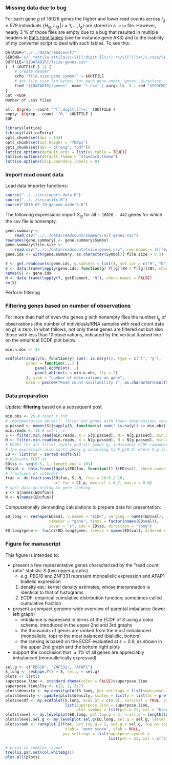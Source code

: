 ### Missing data due to bug

For each gene $g$ of 16026 genes the higher and lower read counts across $I_g\le 579$ individuals $\{H_{ig}, L_{ig} \,|\, i=1,...,I_g\}$ are stored in a `.csv` file.  However, nearly 3 % of those files are empty due to a bug that resulted in multiple headers in [Ifat's html tables][ifat] (see for instance gene AK3) and to the inability of my converter script to deal with such tables.  To see this:

```r
DATADIR="../../data/readcount/"
SEDCMD='s/^.*attila attila\s\+\([[:digit:]]\+\).*\/\([^/]\+\)\.csv$/\1,\2/'
OUTFILE="${DATADIR}/fsize-genes.csv"
[ -f $OUTFILE ] || {
    # create header
    echo "file.size,gene.symbol" > $OUTFILE
    # get file size (in bytes) for each gene under 'genes' directory
    find "${DATADIR}/genes" -name '*.csv' | xargs ls -l | sed "$SEDCMD" >> $OUTFILE
}
cat <<EOF
Number of .csv files

all: $(grep --count '^[[:digit:]]\+,' $OUTFILE )
empty: $(grep --count '^0,' $OUTFILE )
EOF
```

```r
library(lattice)
library(latticeExtra)
opts_chunk$set(dpi = 144)
opts_chunk$set(out.height = "700px")
opts_chunk$set(dev = c("png", "pdf"))
lattice.options(default.args = list(as.table = TRUE))
lattice.options(default.theme = "standard.theme")
lattice.options(skip.boundary.labels = 0)
```

### Import read count data

Load data importer functions:
```r
source("../../src/import-data.R")
source("../../src/utils.R")
source("2016-07-19-genome-wide-S.R")
```

The following expressions import $S_{ig}$ for all `r 16026 - 442` genes for which the csv file is nonempty.

```r
gene.summary <-
    read.csv("../../data/readcount/summary-all-genes.csv")
rownames(gene.summary) <- gene.summary$Symbol
gene.summary$file.size <-
    read.csv("../../data/readcount/fsize-genes.csv", row.names = 2)[rownames(gene.summary), , drop = TRUE]
gene.ids <- with(gene.summary, as.character(Symbol)[ file.size > 0 ])
```

```r
Y <- get.readcounts(gene.ids, g.subsets = list(), sel.var = c("H", "N"))
S <- data.frame(lapply(gene.ids, function(g) Y[[g]]$H / Y[[g]]$N), check.names = FALSE)
names(S) <- gene.ids
N <- data.frame(lapply(Y, getElement, "N"), check.names = FALSE)
rm(Y)
```

Perform filtering

### Filtering genes based on number of observations

For more than half of even the genes $g$ with nonempty files the number $I_g$ of observations (the number of individuals/RNA samples with read count data on $g$) is zero.  In what follows, not only these genes are filtered out but also those with less than 10 observations, indicated by the vertical dashed line on the empirical ECDF plot below.

```r
min.n.obs <- 25
```
```r
ecdfplot(sapply(S, function(y) sum(! is.na(y))), type = c("l", "g"),
         panel = function(...) {
             panel.ecdfplot(...)
             panel.abline(v = min.n.obs, lty = 2)
         }, xlab = "number of observations on gene",
         main = paste0("Read count availability (", as.character(ncol(S)), " genes)"))
```

### Data preparation

Update: **filtering** based on a subsequent post
```r
min.obs <- 25 # reset t_ind
# implementation detail!: filter out genes with fewer observations than 'min.obs'
g.passed <- names(S)[sapply(S, function(y) sum(! is.na(y)) >= min.obs)]
min.reads <- 15 # set t_rc
S <- filter.min.read(min.reads, X = S[g.passed], N = N[g.passed], min.obs = min.obs)
N <- filter.min.read(min.reads, X = N[g.passed], N = N[g.passed], min.obs = min.obs)
# ECDFs for all filter levels and all genes g; individual ECDF components F_g are named according to gene g
# the expression also sorts genes g according to F_g(0.9) where F_g is the ECDF for gene g 
ED <- list(fun = sorted.ecdfs(S))
# evaluate ECDF at
ED$ss <- seq(0.5, 1, length.out = 101)
ED$val <- data.frame(lapply(ED$fun, function(f) f(ED$ss)), check.names = FALSE)
# fractions of interest
frac <- do.fractions(ED$fun, S, N, frac = 10:6 / 10,
                     ucl.fun = CI.p, max.ucl = 0.7, max.s = 0.6)
# sort data according to gene ranking
S <- S[names(ED$fun)]
N <- N[names(ED$fun)]
```

Computationally demanding calculations to prepare data for presentation:

```r
ED.long <- reshape(ED$val, v.names = "ECDF", varying = names(ED$val),
                   timevar = "gene", times = factor(names(ED$val)),
                   idvar = "s", ids = ED$ss, direction = "long")
ED.long$gene <- factor(ED.long$gene, levels = names(ED$val), ordered = TRUE)
```

### Figure for manuscript

This figure is intended to:

* present a few representative genes characterized by the "read count ratio" statistic $S$ (two upper graphs)
  * e.g. PEG10 and ZNF331 represent monoallelic expression and AFAP1 biallelic expression
  1. density est.: kernel density estimates, whose interpretation is identical to that of histograms
  1. ECDF: empirical cumulative distribution function, sometimes called cumulative fraction
* present a compact genome-wide overview of parental imbalance (lower left graph)
  * imbalance is expressed in terms of the ECDF of $S$ using a color scheme, introduced in the upper 2nd and 3rd graphs
  * the thousands of genes are ranked from the most imbalanced (monoallelic, top) to the most balanced (biallelic, bottom)
  * the ranking is based on the ECDF evaluated at $s = 0.9$, as shown in the upper 2nd graph and the bottom right plots
* support the conclusion that $\approx 1 \%$ of all genes are appreciably imbalanced (monoallelically expressed)

```r
sel.g <- c("PEG10", "ZNF331", "AFAP1")
S.long <- reshape.Y(Y = S, sel.g = sel.g)
plots <- list()
superpose.line <- standard.theme(color = FALSE)$superpose.line
superpose.line$lty <- c(2, 1, 3:7)
plots$density <- my.densityplot(S.long, par.settings = list(superpose.line = superpose.line), xlab = NULL, ylab = "density")
plots$density <- update(plots$density, scales = list(y = list(at = pretty(density(S[[sel.g[1]]], na.rm = TRUE)$y, n = 3))))
plots$ecdf <- my.ecdfplot(S.long, eval.at = c(0.9), survival = TRUE, par.settings =
                          list(superpose.line = superpose.line,
                               plot.symbol = list(pch = 21, col = "black", cex = 2, fill = "lightgreen")))
plots$level <- my.levelplot(ED.long, pct.top.g = 2, n.all.g = length(levels(ED.long$gene)), top.on.top = TRUE, xlab = "read count ratio, s", ylab = "gene rank")
plots$level.sel.g <- my.levelplot.sel.g(ED.long, sel.g = sel.g, letter.labels = TRUE)
plots$rank <- rankplot.2(frac, pct.top.g = 2, sel.g = sel.g, top.on.top = TRUE,
                          xlab = "gene score", ylab = NULL,
                         par.settings = list(superpose.symbol =
                                             list(pch = 21, col = c("black", "black"), fill = c("lightgray", "lightgreen"), cex = c(1.0, 2))))

# print to complex layout
trellis.par.set(col.whitebg())
plot.all(plots)
```

[ifat]: http://katahdin.mssm.edu/ifat/web/cm/home
[Fig 1]: https://docs.google.com/presentation/d/1YvpA1AJ-zzir1Iw0F25tO9x8gkSAzqaO4fjB7K3zBhE/edit#slide=id.p4
